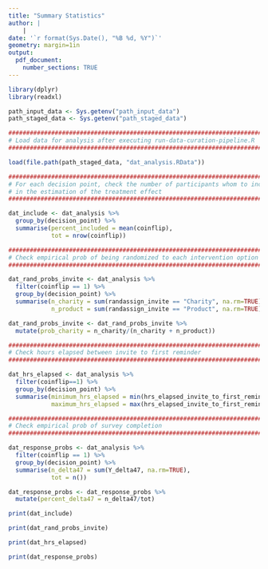 ```yaml
---
title: "Summary Statistics"
author: |
    |
date: '`r format(Sys.Date(), "%B %d, %Y")`'
geometry: margin=1in
output: 
  pdf_document:
    number_sections: TRUE
---
```


```r
library(dplyr)
library(readxl)

path_input_data <- Sys.getenv("path_input_data")
path_staged_data <- Sys.getenv("path_staged_data")

###############################################################################
# Load data for analysis after executing run-data-curation-pipeline.R
###############################################################################

load(file.path(path_staged_data, "dat_analysis.RData"))

###############################################################################
# For each decision point, check the number of participants whom to include
# in the estimation of the treatment effect
###############################################################################

dat_include <- dat_analysis %>%
  group_by(decision_point) %>%
  summarise(percent_included = mean(coinflip),
            tot = nrow(coinflip))

###############################################################################
# Check empirical prob of being randomized to each intervention option
###############################################################################

dat_rand_probs_invite <- dat_analysis %>%
  filter(coinflip == 1) %>%
  group_by(decision_point) %>%
  summarise(n_charity = sum(randassign_invite == "Charity", na.rm=TRUE),
            n_product = sum(randassign_invite == "Product", na.rm=TRUE))

dat_rand_probs_invite <- dat_rand_probs_invite %>%
  mutate(prob_charity = n_charity/(n_charity + n_product))

###############################################################################
# Check hours elapsed between invite to first reminder
###############################################################################

dat_hrs_elapsed <- dat_analysis %>%
  filter(coinflip==1) %>%
  group_by(decision_point) %>%
  summarise(minimum_hrs_elapsed = min(hrs_elapsed_invite_to_first_reminder, na.rm=TRUE),
            maximum_hrs_elapsed = max(hrs_elapsed_invite_to_first_reminder, na.rm=TRUE))

###############################################################################
# Check empirical prob of survey completion
###############################################################################

dat_response_probs <- dat_analysis %>%
  filter(coinflip == 1) %>%
  group_by(decision_point) %>%
  summarise(n_delta47 = sum(Y_delta47, na.rm=TRUE),
            tot = n())

dat_response_probs <- dat_response_probs %>%
  mutate(percent_delta47 = n_delta47/tot)
```



```r
print(dat_include)
```


```r
print(dat_rand_probs_invite)
```


```r
print(dat_hrs_elapsed)
```


```r
print(dat_response_probs)
```




